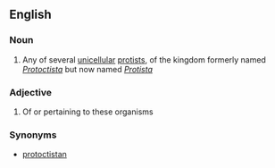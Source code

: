 ==English==

===Noun===
{{en-noun}}

# Any of several [[unicellular]] [[protist]]s, of the kingdom formerly named ''[[Protoctista]]'' but now named ''[[Protista]]''

===Adjective===
{{en-adj|-|-}}

# Of or pertaining to these organisms

===Synonyms===
*[[protoctistan]]